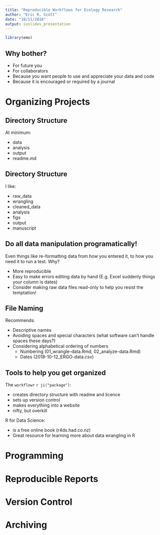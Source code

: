 ```yaml
---
title: "Reproducible Workflows for Ecology Research"
author: "Eric R. Scott"
date: "10/11/2018"
output: ioslides_presentation
---
```

```r
library(emo)
```

## Why bother?

- For future you
- For collaborators
- Because you want people to use and appreciate your data and code
- Because it is encouraged or required by a journal

# Organizing Projects

## Directory Structure

At minimum:

- data
- analysis
- output
- readme.md

## Directory Structure

I like:

- raw_data
- wrangling
- cleaned_data
- analysis
- figs
- output
- manuscript

## Do all data manipulation programatically!

Even things like re-formatting data from how you entered it, to how you need it to run a test.  Why?

- More reproducible
- Easy to make errors editing data by hand (E.g. Excel suddenly things your column is dates)
- Consider making raw data files read-only to help you resist the temptation!

## File Naming

Recommends:

- Descriptive names
- Avoiding spaces and special characters (what software can't handle spaces these days?)
- Considering alphabetical ordering of numbers
    + Numbering (01_wrangle-data.Rmd, 02_analyze-data.Rmd)
    + Dates (2018-10-12_ERGO-data.csv)


## Tools to help you get organized

The `workflowr` `r ji("package")`:

- creates directory structure with readme and licence
- sets up version control
- makes everything into a website
- nifty, but overkill

R for Data Science:

- is a free online book (r4ds.had.co.nz)
- Great resource for learning more about data wrangling in R

# Programming

# Reproducible Reports

# Version Control

# Archiving